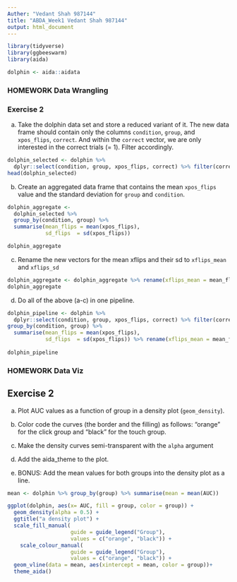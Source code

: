 ---
Auther: "Vedant Shah 987144"
title: "ABDA_Week1 Vedant Shah 987144"
output: html_document
---


```{r, warning=FALSE}

library(tidyverse)
library(ggbeeswarm)
library(aida)

dolphin <- aida::aidata

```



### HOMEWORK Data Wrangling###

### Exercise 2 

(a) Take the dolphin data set and store a reduced variant of it. The new data frame should contain only the columns `condition`, `group`, and `xpos_flips`, `correct`. And within the `correct` vector, we are only interested in the correct trials (= 1). Filter accordingly.

```{r x2a}
  
dolphin_selected <- dolphin %>%
  dplyr::select(condition, group, xpos_flips, correct) %>% filter(correct == 1)
head(dolphin_selected)

```

(b) Create an aggregated data frame that contains the mean `xpos_flips` value and the standard deviation for `group` and `condition`.

```{r x2b}
dolphin_aggregate <-
  dolphin_selected %>%
  group_by(condition, group) %>%
  summarise(mean_flips = mean(xpos_flips), 
            sd_flips  = sd(xpos_flips))

dolphin_aggregate
```

(c) Rename the new vectors for the mean xflips and their sd to `xflips_mean` and `xflips_sd`

```{r}
dolphin_aggregate <- dolphin_aggregate %>% rename(xflips_mean = mean_flips, xflips_sd = sd_flips)
dolphin_aggregate
```

(d) Do all of the above (a-c) in one pipeline.

```{r}
dolphin_pipeline <- dolphin %>%
  dplyr::select(condition, group, xpos_flips, correct) %>% filter(correct == 1) %>%
group_by(condition, group) %>%
  summarise(mean_flips = mean(xpos_flips), 
            sd_flips  = sd(xpos_flips)) %>% rename(xflips_mean = mean_flips, xflips_sd = sd_flips)
  
dolphin_pipeline

```

### HOMEWORK Data Viz ###

## Exercise 2

a) Plot AUC values as a function of group in a density plot (`geom_density`).

b) Color code the curves (the border and the filling) as follows: "orange" for the click group and "black" for the touch group.

c) Make the density curves semi-transparent with the `alpha` argument

d) Add the aida_theme to the plot.

e) BONUS: Add the mean values for both groups into the density plot as a line.

```{r x2}


mean <- dolphin %>% group_by(group) %>% summarise(mean = mean(AUC))

ggplot(dolphin, aes(x= AUC, fill = group, color = group)) +
  geom_density(alpha = 0.5) +
  ggtitle("a density plot") +
  scale_fill_manual(
                    guide = guide_legend("Group"),
                    values = c("orange", "black")) +
    scale_colour_manual(
                    guide = guide_legend("Group"),
                    values = c("orange", "black")) +
  geom_vline(data = mean, aes(xintercept = mean, color = group))+
  theme_aida()

```



